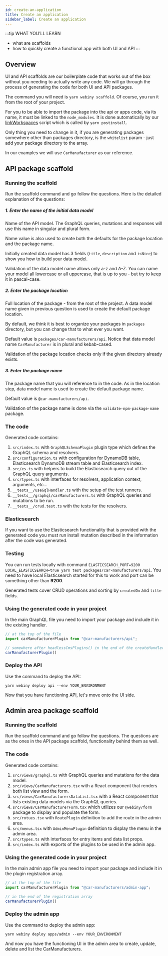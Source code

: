 ```yaml
---
id: create-an-application
title: Create an application
sidebar_label: Create an application
---
```


:::tip WHAT YOU’LL LEARN
- what are scaffolds
- how to quickly create a functional app with both UI and API
:::

## Overview
UI and API scaffolds are our boilerplate code that works out of the box without you needing to actually write any code.
We will go through the process of generating the code for both UI and API packages.

The command you will need is `yarn webiny scaffold`. Of course, you run it from the root of your project.

For you to be able to import the package into the api or apps code, via its name, it must be linked to the `node_modules`.
It is done automatically by our [linkWorkspaces](https://github.com/webiny/webiny-js/blob/next/packages/cwp-template-aws/template/scripts/linkWorkspaces.js) script which is called by `yarn postinstall`.

Only thing you need to change in it, if you are generating packages somewhere other than packages directory, is the `whitelist` param - just add your package directory to the array.

In our examples we will use `CarManufacturer` as our reference.

## API package scaffold

### Running the scaffold
Run the scaffold command and go follow the questions. Here is the detailed explanation of the questions:
##### 1. Enter the name of the initial data model
Name of the API model. The GraphQL queries, mutations and responses will use this name in singular and plural form.

Name value is also used to create both the defaults for the package location and the package name.

Initially created data model has 3 fields (`title`, `description` and `isNice`) to show you how to build your data model.

Validation of the data model name allows only a-z and A-Z. You can name your model all lowercase or all uppercase, that is up to you - but try to keep it in pascal-case.

##### 2. Enter the package location
Full location of the package - from the root of the project. A data model name given in previous question is used to create the default package location.

By default, we think it is best to organize your packages in `packages` directory, but you can change that to what ever you want.

Default value is `packages/car-manufacturers/api`. Notice that data model name `CarManufacturer` is in plural and kebab-cased.

Validation of the package location checks only if the given directory already exists.

##### 3. Enter the package name
The package name that you will reference to in the code. As in the location step, data model name is used to create the default package name.

Default value is `@car-manufacturers/api`.

Validation of the package name is done via the `validate-npm-package-name` package.


### The code
Generated code contains:
1. `src/index.ts` with `GraphQLSchemaPlugin` plugin type which defines the GraphQL schema and resolvers.
2. `src/configuration.ts` with configuration for DynamoDB table, Elasticsearch DynamoDB stream table and Elasticsearch index.
3. `src/es.ts` with helpers to build the Elasticsearch query out of the GraphQL query arguments.
4. `src/types.ts` with interfaces for resolvers, application context, arguments, etc...
5. `__tests__/useGqlHandler.ts` with the setup of the test runners.
6. `__tests__/graphql/carManufacturers.ts` with GraphQL queries and mutations to be run.
7. `__tests__/crud.test.ts` with the tests for the resolvers.

### Elasticsearch
If you want to use the Elasticsearch functionality that is provided with the generated code you must run install mutation described in the information after the code was generated.

### Testing
You can run tests locally with command `ELASTICSEARCH_PORT=9200 LOCAL_ELASTICSEARCH=true yarn test packages/car-manufacturers/api`.
You need to have local Elasticsearch started for this to work and port can be something other than **9200**.

Generated tests cover CRUD operations and sorting by `createdOn` and `title` fields.

### Using the generated code in your project
In the main GraphQL file you need to import your package and include it in the existing handler.
```ts title="api/code/graphql/src/index.ts"
// at the top of the file
import carManufacturerPlugin from "@car-manufacturers/api";

// somewhere after headlessCmsPlugins() in the end of the createHandler() function
carManufacturerPlugin()
```
### Deploy the API
Use the command to deploy the API:
```
yarn webiny deploy api --env YOUR_ENVIRONMENT
```

Now that you have functioning API, let's move onto the UI side.

## Admin area package scaffold
### Running the scaffold
Run the scaffold command and go follow the questions. The questions are as the ones in the API package scaffold, functionality behind them as well.

### The code
Generated code contains:
1. `src/views/graphql.ts` with GraphQL queries and mutations for the data model.
2. `src/views/CarManufacturers.tsx` with a React component that renders both list view and the form.
3. `src/views/CarManufacturersDataList.tsx` with a React component that lists existing data models via the GraphQL queries.
4. `src/views/CarManufacturerForm.tsx` which utilizes our `@webiny/form` package to display and populate the form.
5. `src/rotues.tsx` with `RoutePlugin` definition to add the route in the admin area.
6. `src/menus.tsx` with `AdminMenuPlugin` definition to display the menu in the admin area.
7. `src/types.ts` with interfaces for entry items and data list props.
8. `src/index.ts` with exports of the plugins to be used in the admin app.

### Using the generated code in your project
In the main admin app file you need to import your package and include it in the plugin registration array.
```ts title="apps/admin/code/src/plugins/index.ts"
// at the top of the file
import carManufacturerPlugin from "@car-manufacturers/admin-app";

// in the end of the registration array
carManufacturerPlugin()
```

### Deploy the admin app
Use the command to deploy the admin app:
```
yarn webiny deploy apps/admin --env YOUR_ENVIRONMENT
```

And now you have the functioning UI in the admin area to create, update, delete and list the CarManufacturers.

